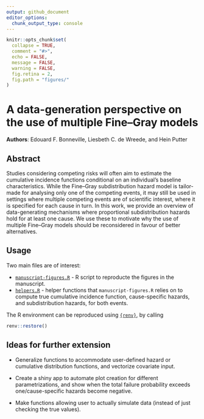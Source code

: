 ```yaml
---
output: github_document
editor_options: 
  chunk_output_type: console
---
```


<!-- README.md is generated from README.Rmd. Please edit that file -->

```r
knitr::opts_chunk$set(
  collapse = TRUE,
  comment = "#>",
  echo = FALSE,
  message = FALSE,
  warning = FALSE,
  fig.retina = 2,
  fig.path = "figures/"
)
```

# A data-generation perspective on the use of multiple Fine--Gray models

<!-- badges: start -->
<!-- See hema review example-->
<!-- badges: end -->

**Authors**: Edouard F. Bonneville, Liesbeth C. de Wreede, and Hein Putter

## Abstract

Studies considering competing risks will often aim to estimate the cumulative incidence functions conditional on an individual's baseline characteristics. While the Fine--Gray subdistribution hazard model is tailor-made for analysing only one of the competing events, it may still be used in settings where multiple competing events are of scientific interest, where it is specified for each cause in turn. In this work, we provide an overview of data-generating mechanisms where proportional subdistribution hazards hold for at least one cause. We use these to motivate why the use of multiple Fine--Gray models should be reconsidered in favour of better alternatives.

## Usage

Two main files are of interest:

- [`manuscript-figures.R`](./manuscript-figures.R) - R script to reproducte the figures in the manuscript.
- [`helpers.R`](./helpers.R) - helper functions that `manuscript-figures.R` relies on to compute true cumulative incidence function, cause-specific hazards, and subdistribution hazards, for both events.

The R environment can be reproduced using [`{renv}`](https://github.com/rstudio/renv/), by calling

```r
renv::restore()
```

## Ideas for further extension

- Generalize functions to accommodate user-defined hazard or cumulative distribution functions, and vectorize covariate input.

- Create a shiny app to automate plot creation for different parametrizations, and show when the total failure probability exceeds one/cause-specific hazards become negative.

- Make functions allowing user to actually simulate data (instead of just checking the true values).
